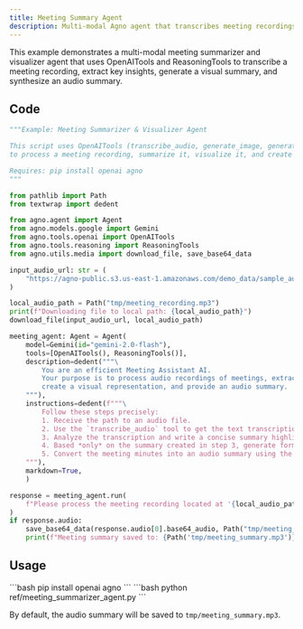 ```yaml
---
title: Meeting Summary Agent
description: Multi-modal Agno agent that transcribes meeting recordings, extracts key insights, generates visual summaries, and creates audio summaries using OpenAI tools.
---
```


This example demonstrates a multi-modal meeting summarizer and visualizer agent that uses OpenAITools and ReasoningTools to transcribe a meeting recording, extract key insights, generate a visual summary, and synthesize an audio summary.

## Code

```python ref/meeting_summarizer_agent.py
"""Example: Meeting Summarizer & Visualizer Agent

This script uses OpenAITools (transcribe_audio, generate_image, generate_speech)
to process a meeting recording, summarize it, visualize it, and create an audio summary.

Requires: pip install openai agno
"""

from pathlib import Path
from textwrap import dedent

from agno.agent import Agent
from agno.models.google import Gemini
from agno.tools.openai import OpenAITools
from agno.tools.reasoning import ReasoningTools
from agno.utils.media import download_file, save_base64_data

input_audio_url: str = (
    "https://agno-public.s3.us-east-1.amazonaws.com/demo_data/sample_audio.mp3"
)

local_audio_path = Path("tmp/meeting_recording.mp3")
print(f"Downloading file to local path: {local_audio_path}")
download_file(input_audio_url, local_audio_path)

meeting_agent: Agent = Agent(
    model=Gemini(id="gemini-2.0-flash"),
    tools=[OpenAITools(), ReasoningTools()],
    description=dedent("""\
        You are an efficient Meeting Assistant AI.
        Your purpose is to process audio recordings of meetings, extract key information,
        create a visual representation, and provide an audio summary.
    """),
    instructions=dedent(f"""\
        Follow these steps precisely:
        1. Receive the path to an audio file.
        2. Use the `transcribe_audio` tool to get the text transcription.
        3. Analyze the transcription and write a concise summary highlighting key discussion points, decisions, and action items.
        4. Based *only* on the summary created in step 3, generate formatted meeting minutes.
        5. Convert the meeting minutes into an audio summary using the `generate_speech` tool.
    """),
    markdown=True,
    )

response = meeting_agent.run(
    f"Please process the meeting recording located at '{local_audio_path}'",
)
if response.audio:
    save_base64_data(response.audio[0].base64_audio, Path("tmp/meeting_summary.mp3"))
    print(f"Meeting summary saved to: {Path('tmp/meeting_summary.mp3')}")
```

## Usage

<Steps>
  <Step title="Install dependencies">
    ```bash
    pip install openai agno
    ```
  </Step>

  <Step title="Run the example">
    ```bash
    python ref/meeting_summarizer_agent.py
    ```
  </Step>
</Steps>

By default, the audio summary will be saved to `tmp/meeting_summary.mp3`.